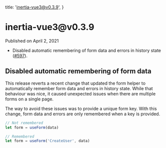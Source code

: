 
  title: 'inertia-vue3@v0.3.9',
}

<h1>inertia-vue3@v0.3.9</h1>

<div className="-mt-8 mb-12 text-base font-medium text-gray-600">Published on April 2, 2021</div>

- Disabled automatic remembering of form data and errors in history state ([#597](https://github.com/inertiajs/inertia/pull/597)).

## Disabled automatic remembering of form data

This release reverts a recent change that updated the form helper to automatically remember form data and errors in history state. While that behaviour was nice, it caused unexpected issues when there are multiple forms on a single page.

The way to avoid these issues was to provide a unique form key. With this change, form data and errors are only remembered when a key is provided.

```js
// Not remembered
let form = useForm(data)

// Remembered
let form = useForm('CreateUser', data)
```
